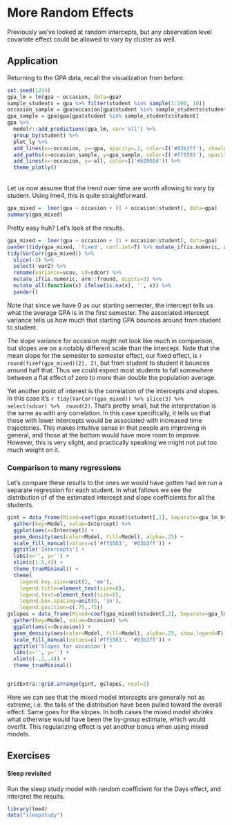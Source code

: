 # More Random Effects

Previously we've looked at random intercepts, but any observation level covariate effect could be allowed to vary by cluster as well.


## Application

Returning to the GPA data, recall the visualization from before.


```r
set.seed(1234)
gpa_lm = lm(gpa ~ occasion, data=gpa)
sample_students = gpa %>% filter(student %in% sample(1:200, 10))
occasion_sample = gpa$occasion[gpa$student %in% sample_students$student]
gpa_sample = gpa$gpa[gpa$student %in% sample_students$student]
gpa %>% 
  modelr::add_predictions(gpa_lm, var='all') %>% 
  group_by(student) %>% 
  plot_ly %>% 
  add_lines(x=~occasion, y=~gpa, opacity=.2, color=I('#03b3ff'), showlegend=F) %>%
  add_paths(x=occasion_sample, y=gpa_sample, color=I('#ff5503'), opacity=.5, showlegend=F) %>% 
  add_lines(x=~occasion, y=~all, color=I('#b2001d')) %>% 
  theme_plotly()
```

<br>
Let us now assume that the trend over time are worth allowing to vary by student.  Using <span class="pack">lme4</span>, this is quite straightforward.

```r
gpa_mixed =  lmer(gpa ~ occasion + (1 + occasion|student), data=gpa)
summary(gpa_mixed)
```

Pretty easy huh? Let's look at the results.


```r
gpa_mixed =  lmer(gpa ~ occasion + (1 + occasion|student), data=gpa)
pander(tidy(gpa_mixed, 'fixed', conf.int=T) %>% mutate_if(is.numeric, arm::fround, digits=2))
tidy(VarCorr(gpa_mixed)) %>% 
  slice(-3) %>%  
  select(-var2) %>% 
  rename(variance=vcov, sd=sdcor) %>%  
  mutate_if(is.numeric, arm::fround, digits=3) %>% 
  mutate_all(function(x) ifelse(is.na(x), '', x)) %>%
  pander()
```

Note that since we have 0 as our starting semester, the intercept tells us what the average GPA is in the first semester.  The associated intercept variance tells us how much that starting GPA bounces around from student to student.

The slope variance for occasion might not look like much in comparison, but slopes are on a notably different scale than the intercept.  Note that the mean slope for the semester to semester effect, our fixed effect, is `r round(fixef(gpa_mixed)[2], 2)`, but from student to student it bounces around half that.  Thus we could expect most students to fall somewhere between a flat effect of zero to more than double the population average. 

Yet another point of interest is the correlation of the intercepts and slopes. In this case it's `r tidy(VarCorr(gpa_mixed)) %>% slice(3) %>% select(sdcor) %>%  round(2)`. That's pretty small, but the interpretation is the same as with any correlation.  In this case specifically, it tells us that those with lower intercepts would be associated with increased time trajectories.   This makes intuitive sense in that people are improving in general, and those at the bottom would have more room to improve.  However, this is very slight, and practically speaking we might not put too much weight on it.


### Comparison to many regressions


Let's compare these results to the ones we would have gotten had we run a separate regression for each student.  In what follows we see the distribution of of the estimated intercept and slope coefficients for all the students.

```r
gint = data_frame(Mixed=coef(gpa_mixed)$student[,1], Separate=gpa_lm_by_group[,1]) %>% 
  gather(key=Model, value=Intercept) %>% 
  ggplot(aes(x=Intercept)) +
  geom_density(aes(color=Model, fill=Model), alpha=.25) +
  scale_fill_manual(values=c('#ff5503', '#03b3ff')) +
  ggtitle('Intercepts') +
  labs(x='', y='') +
  xlim(c(1.5,4)) +
  theme_trueMinimal() +
  theme(
    legend.key.size=unit(2, 'mm'),
    legend.title=element_text(size=8),
    legend.text=element_text(size=8),
    legend.box.spacing=unit(0, 'in'),
    legend.position=c(.75,.75))
gslopes = data_frame(Mixed=coef(gpa_mixed)$student[,2], Separate=gpa_lm_by_group[,2]) %>% 
  gather(key=Model, value=Occasion) %>% 
  ggplot(aes(x=Occasion)) +
  geom_density(aes(color=Model, fill=Model), alpha=.25, show.legend=F) +
  scale_fill_manual(values=c('#ff5503', '#03b3ff')) +
  ggtitle('Slopes for occasion') +
  labs(x='', y='') +
  xlim(c(-.2,.4)) +
  theme_trueMinimal() 


gridExtra::grid.arrange(gint, gslopes, ncol=2)
```

Here we can see that the mixed model intercepts are generally not as extreme, i.e. the tails of the distribution have been pulled toward the overall effect.  Same goes for the slopes. In both cases the mixed model shrinks what otherwise would have been the by-group estimate, which would overfit.  This <span class="emph">regularizing</span> effect is yet another bonus when using mixed models.

## Exercises

#### Sleep revisited

Run the sleep study model with random coefficient for the Days effect, and interpret the results.

```r
library(lme4)
data("sleepstudy")
```